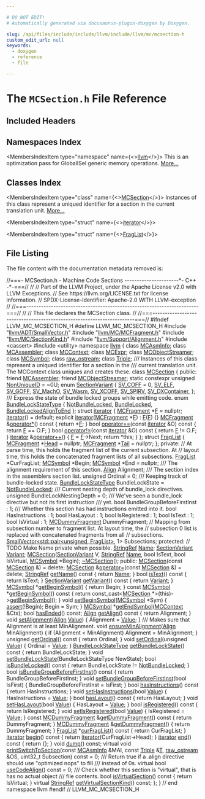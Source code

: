 ```yaml
---

# DO NOT EDIT!
# Automatically generated via docusaurus-plugin-doxygen by Doxygen.

slug: /api/files/include/include/llvm/include/llvm/mc/mcsection-h
custom_edit_url: null
keywords:
  - doxygen
  - reference
  - file

---
```





# The `MCSection.h` File Reference

<DoxygenPage pluginConfig={pluginConfig}>



## Included Headers

<IncludesList>
<IncludesListItem
  filePath="llvm/ADT/SmallVector.h"
  permalink="/docs/api/files/include/include/llvm/include/llvm/adt/smallvector-h"
  isLocal="true" />
<IncludesListItem
  filePath="llvm/MC/MCFragment.h"
  permalink="/docs/api/files/include/include/llvm/include/llvm/mc/mcfragment-h"
  isLocal="true" />
<IncludesListItem
  filePath="llvm/MC/SectionKind.h"
  permalink="/docs/api/files/include/include/llvm/include/llvm/mc/sectionkind-h"
  isLocal="true" />
<IncludesListItem
  filePath="llvm/Support/Alignment.h"
  permalink="/docs/api/files/include/include/llvm/include/llvm/support/alignment-h"
  isLocal="true" />
<IncludesListItem
  filePath="cassert"
  permalink=""
  isLocal="false" />
<IncludesListItem
  filePath="utility"
  permalink=""
  isLocal="false" />
</IncludesList>

## Namespaces Index

<MembersIndex>

<MembersIndexItem
  type="namespace"
  name={<><a href="/docs/api/namespaces/llvm">llvm</a></>}>
This is an optimization pass for GlobalISel generic memory operations. <a href="/docs/api/namespaces/llvm/#details">More...</a>
</MembersIndexItem>

</MembersIndex>

## Classes Index

<MembersIndex>

<MembersIndexItem
  type="class"
  name={<><a href="/docs/api/classes/llvm/mcsection">MCSection</a></>}>
Instances of this class represent a uniqued identifier for a section in the current translation unit. <a href="/docs/api/classes/llvm/mcsection/#details">More...</a>
</MembersIndexItem>

<MembersIndexItem
  type="struct"
  name={<><a href="/docs/api/structs/llvm/mcsection/iterator">iterator</a></>}>
</MembersIndexItem>

<MembersIndexItem
  type="struct"
  name={<><a href="/docs/api/structs/llvm/mcsection/fraglist">FragList</a></>}>
</MembersIndexItem>

</MembersIndex>


## File Listing

The file content with the documentation metadata removed is:

<ProgramListing>

<Link id="l00001" /><CodeLine lineNumber="1"><Highlight kind="comment">//===- MCSection.h - Machine Code Sections ----------------------&#42;- C++ -&#42;-===//</Highlight><Highlight kind="normal"></Highlight></CodeLine>
<Link id="l00002" /><CodeLine lineNumber="2"><Highlight kind="normal"></Highlight><Highlight kind="comment">//</Highlight><Highlight kind="normal"></Highlight></CodeLine>
<Link id="l00003" /><CodeLine lineNumber="3"><Highlight kind="normal"></Highlight><Highlight kind="comment">// Part of the LLVM Project, under the Apache License v2.0 with LLVM Exceptions.</Highlight><Highlight kind="normal"></Highlight></CodeLine>
<Link id="l00004" /><CodeLine lineNumber="4"><Highlight kind="normal"></Highlight><Highlight kind="comment">// See https://llvm.org/LICENSE.txt for license information.</Highlight><Highlight kind="normal"></Highlight></CodeLine>
<Link id="l00005" /><CodeLine lineNumber="5"><Highlight kind="normal"></Highlight><Highlight kind="comment">// SPDX-License-Identifier: Apache-2.0 WITH LLVM-exception</Highlight><Highlight kind="normal"></Highlight></CodeLine>
<Link id="l00006" /><CodeLine lineNumber="6"><Highlight kind="normal"></Highlight><Highlight kind="comment">//</Highlight><Highlight kind="normal"></Highlight></CodeLine>
<Link id="l00007" /><CodeLine lineNumber="7"><Highlight kind="normal"></Highlight><Highlight kind="comment">//===----------------------------------------------------------------------===//</Highlight><Highlight kind="normal"></Highlight></CodeLine>
<Link id="l00008" /><CodeLine lineNumber="8"><Highlight kind="normal"></Highlight><Highlight kind="comment">//</Highlight><Highlight kind="normal"></Highlight></CodeLine>
<Link id="l00009" /><CodeLine lineNumber="9"><Highlight kind="normal"></Highlight><Highlight kind="comment">// This file declares the MCSection class.</Highlight><Highlight kind="normal"></Highlight></CodeLine>
<Link id="l00010" /><CodeLine lineNumber="10"><Highlight kind="normal"></Highlight><Highlight kind="comment">//</Highlight><Highlight kind="normal"></Highlight></CodeLine>
<Link id="l00011" /><CodeLine lineNumber="11"><Highlight kind="normal"></Highlight><Highlight kind="comment">//===----------------------------------------------------------------------===//</Highlight><Highlight kind="normal"></Highlight></CodeLine>
<Link id="l00012" /><CodeLine lineNumber="12"><Highlight kind="normal"></Highlight></CodeLine>
<Link id="l00013" /><CodeLine lineNumber="13"><Highlight kind="normal"></Highlight><Highlight kind="preprocessor">#ifndef LLVM&#95;MC&#95;MCSECTION&#95;H</Highlight><Highlight kind="normal"></Highlight></CodeLine>
<Link id="l00014" /><CodeLine lineNumber="14"><Highlight kind="normal"></Highlight><Highlight kind="preprocessor">#define LLVM&#95;MC&#95;MCSECTION&#95;H</Highlight><Highlight kind="normal"></Highlight></CodeLine>
<Link id="l00015" /><CodeLine lineNumber="15"><Highlight kind="normal"></Highlight></CodeLine>
<Link id="l00016" /><CodeLine lineNumber="16"><Highlight kind="normal"></Highlight><Highlight kind="preprocessor">#include &quot;<a href="/docs/api/files/include/include/llvm/include/llvm/adt/smallvector-h">llvm/ADT/SmallVector.h</a>&quot;</Highlight><Highlight kind="normal"></Highlight></CodeLine>
<Link id="l00017" /><CodeLine lineNumber="17"><Highlight kind="normal"></Highlight><Highlight kind="preprocessor">#include &quot;<a href="/docs/api/files/include/include/llvm/include/llvm/mc/mcfragment-h">llvm/MC/MCFragment.h</a>&quot;</Highlight><Highlight kind="normal"></Highlight></CodeLine>
<Link id="l00018" /><CodeLine lineNumber="18"><Highlight kind="normal"></Highlight><Highlight kind="preprocessor">#include &quot;<a href="/docs/api/files/include/include/llvm/include/llvm/mc/sectionkind-h">llvm/MC/SectionKind.h</a>&quot;</Highlight><Highlight kind="normal"></Highlight></CodeLine>
<Link id="l00019" /><CodeLine lineNumber="19"><Highlight kind="normal"></Highlight><Highlight kind="preprocessor">#include &quot;<a href="/docs/api/files/include/include/llvm/include/llvm/support/alignment-h">llvm/Support/Alignment.h</a>&quot;</Highlight><Highlight kind="normal"></Highlight></CodeLine>
<Link id="l00020" /><CodeLine lineNumber="20"><Highlight kind="normal"></Highlight><Highlight kind="preprocessor">#include &lt;cassert&gt;</Highlight><Highlight kind="normal"></Highlight></CodeLine>
<Link id="l00021" /><CodeLine lineNumber="21"><Highlight kind="normal"></Highlight><Highlight kind="preprocessor">#include &lt;utility&gt;</Highlight><Highlight kind="normal"></Highlight></CodeLine>
<Link id="l00022" /><CodeLine lineNumber="22"><Highlight kind="normal"></Highlight></CodeLine>
<Link id="l00023" /><CodeLine lineNumber="23"><Highlight kind="normal"></Highlight><Highlight kind="keyword">namespace </Highlight><Highlight kind="normal"><a href="/docs/api/namespaces/llvm">llvm</a> &#123;</Highlight></CodeLine>
<Link id="l00024" /><CodeLine lineNumber="24"><Highlight kind="normal"></Highlight></CodeLine>
<Link id="l00025" /><CodeLine lineNumber="25"><Highlight kind="normal"></Highlight><Highlight kind="keyword">class </Highlight><Highlight kind="normal"><a href="/docs/api/classes/llvm/mcasminfo">MCAsmInfo</a>;</Highlight></CodeLine>
<Link id="l00026" /><CodeLine lineNumber="26"><Highlight kind="normal"></Highlight><Highlight kind="keyword">class </Highlight><Highlight kind="normal"><a href="/docs/api/classes/llvm/mcassembler">MCAssembler</a>;</Highlight></CodeLine>
<Link id="l00027" /><CodeLine lineNumber="27"><Highlight kind="normal"></Highlight><Highlight kind="keyword">class </Highlight><Highlight kind="normal"><a href="/docs/api/classes/llvm/mccontext">MCContext</a>;</Highlight></CodeLine>
<Link id="l00028" /><CodeLine lineNumber="28"><Highlight kind="normal"></Highlight><Highlight kind="keyword">class </Highlight><Highlight kind="normal"><a href="/docs/api/classes/llvm/mcexpr">MCExpr</a>;</Highlight></CodeLine>
<Link id="l00029" /><CodeLine lineNumber="29"><Highlight kind="normal"></Highlight><Highlight kind="keyword">class </Highlight><Highlight kind="normal"><a href="/docs/api/classes/llvm/mcobjectstreamer">MCObjectStreamer</a>;</Highlight></CodeLine>
<Link id="l00030" /><CodeLine lineNumber="30"><Highlight kind="normal"></Highlight><Highlight kind="keyword">class </Highlight><Highlight kind="normal"><a href="/docs/api/classes/llvm/mcsymbol">MCSymbol</a>;</Highlight></CodeLine>
<Link id="l00031" /><CodeLine lineNumber="31"><Highlight kind="normal"></Highlight><Highlight kind="keyword">class </Highlight><Highlight kind="normal"><a href="/docs/api/classes/llvm/raw-ostream">raw&#95;ostream</a>;</Highlight></CodeLine>
<Link id="l00032" /><CodeLine lineNumber="32"><Highlight kind="normal"></Highlight><Highlight kind="keyword">class </Highlight><Highlight kind="normal"><a href="/docs/api/classes/llvm/triple">Triple</a>;</Highlight></CodeLine>
<Link id="l00033" /><CodeLine lineNumber="33"><Highlight kind="normal"></Highlight><Highlight kind="comment"></Highlight></CodeLine>
<Link id="l00034" /><CodeLine lineNumber="34"><Highlight kind="comment">/// Instances of this class represent a uniqued identifier for a section in the</Highlight></CodeLine>
<Link id="l00035" /><CodeLine lineNumber="35"><Highlight kind="comment">/// current translation unit.  The MCContext class uniques and creates these.</Highlight><Highlight kind="normal"></Highlight></CodeLine>
<Link id="l00036" /><CodeLine lineNumber="36" lineLink="/docs/api/classes/llvm/mcsection"><Highlight kind="normal"></Highlight><Highlight kind="keyword">class </Highlight><Highlight kind="normal"><a href="/docs/api/classes/llvm/mcsection/#ad2c130ecb0e15e740bfad7eb61eb061e">MCSection</a> &#123;</Highlight></CodeLine>
<Link id="l00037" /><CodeLine lineNumber="37"><Highlight kind="normal"></Highlight><Highlight kind="keyword">public</Highlight><Highlight kind="normal">:</Highlight></CodeLine>
<Link id="l00038" /><CodeLine lineNumber="38" lineLink="/docs/api/classes/llvm/mcsection/#a7895f1ab24bfbee4130756567795e8d2"><Highlight kind="normal">  </Highlight><Highlight kind="keyword">friend</Highlight><Highlight kind="normal"> <a href="/docs/api/classes/llvm/mcsection/#a7895f1ab24bfbee4130756567795e8d2">MCAssembler</a>;</Highlight></CodeLine>
<Link id="l00039" /><CodeLine lineNumber="39" lineLink="/docs/api/classes/llvm/mcsection/#a0f5da0098da9f4084880f8745ea842e8"><Highlight kind="normal">  </Highlight><Highlight kind="keyword">friend</Highlight><Highlight kind="normal"> <a href="/docs/api/classes/llvm/mcsection/#a0f5da0098da9f4084880f8745ea842e8">MCObjectStreamer</a>;</Highlight></CodeLine>
<Link id="l00040" /><CodeLine lineNumber="40" lineLink="/docs/api/classes/llvm/mcsection/#a57a444303c725373f3a4c2cba82e548c"><Highlight kind="normal">  </Highlight><Highlight kind="keyword">static</Highlight><Highlight kind="normal"> </Highlight><Highlight kind="keyword">constexpr</Highlight><Highlight kind="normal"> </Highlight><Highlight kind="keywordtype">unsigned</Highlight><Highlight kind="normal"> <a href="/docs/api/classes/llvm/mcsection/#a57a444303c725373f3a4c2cba82e548c">NonUniqueID</a> = ~0U;</Highlight></CodeLine>
<Link id="l00041" /><CodeLine lineNumber="41"><Highlight kind="normal"></Highlight></CodeLine>
<Link id="l00042" /><CodeLine lineNumber="42" lineLink="/docs/api/classes/llvm/mcsection/#afecf7c84b079ea5c169f71b6c06ece98"><Highlight kind="normal">  </Highlight><Highlight kind="keyword">enum</Highlight><Highlight kind="normal"> <a href="/docs/api/classes/llvm/mcsection/#afecf7c84b079ea5c169f71b6c06ece98">SectionVariant</a> &#123;</Highlight></CodeLine>
<Link id="l00043" /><CodeLine lineNumber="43" lineLink="/docs/api/classes/llvm/mcsection/#afecf7c84b079ea5c169f71b6c06ece98abcf1b00b3f8f61318b8837dc27cebb15"><Highlight kind="normal">    <a href="/docs/api/classes/llvm/mcsection/#afecf7c84b079ea5c169f71b6c06ece98abcf1b00b3f8f61318b8837dc27cebb15">SV&#95;COFF</a> = 0,</Highlight></CodeLine>
<Link id="l00044" /><CodeLine lineNumber="44" lineLink="/docs/api/classes/llvm/mcsection/#afecf7c84b079ea5c169f71b6c06ece98a5f6a277923e4b004ff7fed8dd4ad7aee"><Highlight kind="normal">    <a href="/docs/api/classes/llvm/mcsection/#afecf7c84b079ea5c169f71b6c06ece98a5f6a277923e4b004ff7fed8dd4ad7aee">SV&#95;ELF</a>,</Highlight></CodeLine>
<Link id="l00045" /><CodeLine lineNumber="45" lineLink="/docs/api/classes/llvm/mcsection/#afecf7c84b079ea5c169f71b6c06ece98a3a20c1edca8a41204a274bddc080b1f8"><Highlight kind="normal">    <a href="/docs/api/classes/llvm/mcsection/#afecf7c84b079ea5c169f71b6c06ece98a3a20c1edca8a41204a274bddc080b1f8">SV&#95;GOFF</a>,</Highlight></CodeLine>
<Link id="l00046" /><CodeLine lineNumber="46" lineLink="/docs/api/classes/llvm/mcsection/#afecf7c84b079ea5c169f71b6c06ece98a55ed9b1dac938f496436528db3576783"><Highlight kind="normal">    <a href="/docs/api/classes/llvm/mcsection/#afecf7c84b079ea5c169f71b6c06ece98a55ed9b1dac938f496436528db3576783">SV&#95;MachO</a>,</Highlight></CodeLine>
<Link id="l00047" /><CodeLine lineNumber="47" lineLink="/docs/api/classes/llvm/mcsection/#afecf7c84b079ea5c169f71b6c06ece98a7c374a7bda5381a1dc719ad365618053"><Highlight kind="normal">    <a href="/docs/api/classes/llvm/mcsection/#afecf7c84b079ea5c169f71b6c06ece98a7c374a7bda5381a1dc719ad365618053">SV&#95;Wasm</a>,</Highlight></CodeLine>
<Link id="l00048" /><CodeLine lineNumber="48" lineLink="/docs/api/classes/llvm/mcsection/#afecf7c84b079ea5c169f71b6c06ece98a60f91836b77b5497f07e364fb0acbf64"><Highlight kind="normal">    <a href="/docs/api/classes/llvm/mcsection/#afecf7c84b079ea5c169f71b6c06ece98a60f91836b77b5497f07e364fb0acbf64">SV&#95;XCOFF</a>,</Highlight></CodeLine>
<Link id="l00049" /><CodeLine lineNumber="49" lineLink="/docs/api/classes/llvm/mcsection/#afecf7c84b079ea5c169f71b6c06ece98a99f2c762afd972d01d0b192b5bba690e"><Highlight kind="normal">    <a href="/docs/api/classes/llvm/mcsection/#afecf7c84b079ea5c169f71b6c06ece98a99f2c762afd972d01d0b192b5bba690e">SV&#95;SPIRV</a>,</Highlight></CodeLine>
<Link id="l00050" /><CodeLine lineNumber="50" lineLink="/docs/api/classes/llvm/mcsection/#afecf7c84b079ea5c169f71b6c06ece98a10d1a462d156ee494cd83a4413c99d30"><Highlight kind="normal">    <a href="/docs/api/classes/llvm/mcsection/#afecf7c84b079ea5c169f71b6c06ece98a10d1a462d156ee494cd83a4413c99d30">SV&#95;DXContainer</a>,</Highlight></CodeLine>
<Link id="l00051" /><CodeLine lineNumber="51"><Highlight kind="normal">  &#125;;</Highlight></CodeLine>
<Link id="l00052" /><CodeLine lineNumber="52"><Highlight kind="normal"></Highlight><Highlight kind="comment"></Highlight></CodeLine>
<Link id="l00053" /><CodeLine lineNumber="53"><Highlight kind="comment">  /// Express the state of bundle locked groups while emitting code.</Highlight><Highlight kind="normal"></Highlight></CodeLine>
<Link id="l00054" /><CodeLine lineNumber="54" lineLink="/docs/api/classes/llvm/mcsection/#ab9c1a8452d93b2ffca2f794f1affd929"><Highlight kind="normal">  </Highlight><Highlight kind="keyword">enum</Highlight><Highlight kind="normal"> <a href="/docs/api/classes/llvm/mcsection/#ab9c1a8452d93b2ffca2f794f1affd929">BundleLockStateType</a> &#123;</Highlight></CodeLine>
<Link id="l00055" /><CodeLine lineNumber="55" lineLink="/docs/api/classes/llvm/mcsection/#ab9c1a8452d93b2ffca2f794f1affd929aba1ac3cb604494515c8af6abdfa08f12"><Highlight kind="normal">    <a href="/docs/api/classes/llvm/mcsection/#ab9c1a8452d93b2ffca2f794f1affd929aba1ac3cb604494515c8af6abdfa08f12">NotBundleLocked</a>,</Highlight></CodeLine>
<Link id="l00056" /><CodeLine lineNumber="56" lineLink="/docs/api/classes/llvm/mcsection/#ab9c1a8452d93b2ffca2f794f1affd929a7d78e6ec63c46b48f1abf5a1a6913a80"><Highlight kind="normal">    <a href="/docs/api/classes/llvm/mcsection/#ab9c1a8452d93b2ffca2f794f1affd929a7d78e6ec63c46b48f1abf5a1a6913a80">BundleLocked</a>,</Highlight></CodeLine>
<Link id="l00057" /><CodeLine lineNumber="57" lineLink="/docs/api/classes/llvm/mcsection/#ab9c1a8452d93b2ffca2f794f1affd929aa7642d8ab47217b582890e161a5bffda"><Highlight kind="normal">    <a href="/docs/api/classes/llvm/mcsection/#ab9c1a8452d93b2ffca2f794f1affd929aa7642d8ab47217b582890e161a5bffda">BundleLockedAlignToEnd</a></Highlight></CodeLine>
<Link id="l00058" /><CodeLine lineNumber="58"><Highlight kind="normal">  &#125;;</Highlight></CodeLine>
<Link id="l00059" /><CodeLine lineNumber="59"><Highlight kind="normal"></Highlight></CodeLine>
<Link id="l00060" /><CodeLine lineNumber="60" lineLink="/docs/api/structs/llvm/mcsection/iterator"><Highlight kind="normal">  </Highlight><Highlight kind="keyword">struct </Highlight><Highlight kind="normal"><a href="/docs/api/structs/llvm/mcsection/iterator/#ad54445ff9cc8ca8b9ba9404b8be3f93c">iterator</a> &#123;</Highlight></CodeLine>
<Link id="l00061" /><CodeLine lineNumber="61" lineLink="/docs/api/structs/llvm/mcsection/iterator/#a88e718655edf99af9ecc69bec77ac117"><Highlight kind="normal">    <a href="/docs/api/classes/llvm/mcfragment">MCFragment</a> &#42;<a href="/docs/api/structs/llvm/mcsection/iterator/#a88e718655edf99af9ecc69bec77ac117">F</a> = </Highlight><Highlight kind="keyword">nullptr</Highlight><Highlight kind="normal">;</Highlight></CodeLine>
<Link id="l00062" /><CodeLine lineNumber="62" lineLink="/docs/api/structs/llvm/mcsection/iterator/#ad54445ff9cc8ca8b9ba9404b8be3f93c"><Highlight kind="normal">    <a href="/docs/api/structs/llvm/mcsection/iterator/#ad54445ff9cc8ca8b9ba9404b8be3f93c">iterator</a>() = </Highlight><Highlight kind="keywordflow">default</Highlight><Highlight kind="normal">;</Highlight></CodeLine>
<Link id="l00063" /><CodeLine lineNumber="63" lineLink="/docs/api/structs/llvm/mcsection/iterator/#a581fe97a58ce629cf4f8d4a813dec7dc"><Highlight kind="normal">    </Highlight><Highlight kind="keyword">explicit</Highlight><Highlight kind="normal"> <a href="/docs/api/structs/llvm/mcsection/iterator/#a581fe97a58ce629cf4f8d4a813dec7dc">iterator</a>(<a href="/docs/api/classes/llvm/mcfragment">MCFragment</a> &#42;<a href="/docs/api/structs/llvm/mcsection/iterator/#a88e718655edf99af9ecc69bec77ac117">F</a>) : <a href="/docs/api/structs/llvm/mcsection/iterator/#a88e718655edf99af9ecc69bec77ac117">F</a>(<a href="/docs/api/structs/llvm/mcsection/iterator/#a88e718655edf99af9ecc69bec77ac117">F</a>) &#123;&#125;</Highlight></CodeLine>
<Link id="l00064" /><CodeLine lineNumber="64" lineLink="/docs/api/structs/llvm/mcsection/iterator/#a22947e700f171a786052373bfb232d36"><Highlight kind="normal">    <a href="/docs/api/classes/llvm/mcfragment">MCFragment</a> &amp;<a href="/docs/api/structs/llvm/mcsection/iterator/#a22947e700f171a786052373bfb232d36">operator&#42;</a>()</Highlight><Highlight kind="keyword"> const </Highlight><Highlight kind="normal">&#123; </Highlight><Highlight kind="keywordflow">return</Highlight><Highlight kind="normal"> &#42;<a href="/docs/api/structs/llvm/mcsection/iterator/#a88e718655edf99af9ecc69bec77ac117">F</a>; &#125;</Highlight></CodeLine>
<Link id="l00065" /><CodeLine lineNumber="65" lineLink="/docs/api/structs/llvm/mcsection/iterator/#a28e33b6fdb11b5e3a1cd20f853792432"><Highlight kind="normal">    </Highlight><Highlight kind="keywordtype">bool</Highlight><Highlight kind="normal"> <a href="/docs/api/structs/llvm/mcsection/iterator/#a28e33b6fdb11b5e3a1cd20f853792432">operator==</a>(</Highlight><Highlight kind="keyword">const</Highlight><Highlight kind="normal"> <a href="/docs/api/structs/llvm/mcsection/iterator/#ad54445ff9cc8ca8b9ba9404b8be3f93c">iterator</a> &amp;O)</Highlight><Highlight kind="keyword"> const </Highlight><Highlight kind="normal">&#123; </Highlight><Highlight kind="keywordflow">return</Highlight><Highlight kind="normal"> <a href="/docs/api/structs/llvm/mcsection/iterator/#a88e718655edf99af9ecc69bec77ac117">F</a> == O.F; &#125;</Highlight></CodeLine>
<Link id="l00066" /><CodeLine lineNumber="66" lineLink="/docs/api/structs/llvm/mcsection/iterator/#a3db57b8dc0563621f0d15fda3d02706b"><Highlight kind="normal">    </Highlight><Highlight kind="keywordtype">bool</Highlight><Highlight kind="normal"> <a href="/docs/api/structs/llvm/mcsection/iterator/#a3db57b8dc0563621f0d15fda3d02706b">operator!=</a>(</Highlight><Highlight kind="keyword">const</Highlight><Highlight kind="normal"> <a href="/docs/api/structs/llvm/mcsection/iterator/#ad54445ff9cc8ca8b9ba9404b8be3f93c">iterator</a> &amp;O)</Highlight><Highlight kind="keyword"> const </Highlight><Highlight kind="normal">&#123; </Highlight><Highlight kind="keywordflow">return</Highlight><Highlight kind="normal"> <a href="/docs/api/structs/llvm/mcsection/iterator/#a88e718655edf99af9ecc69bec77ac117">F</a> != O.F; &#125;</Highlight></CodeLine>
<Link id="l00067" /><CodeLine lineNumber="67" lineLink="/docs/api/structs/llvm/mcsection/iterator/#a04e43728b252c66fb7b53297078af33a"><Highlight kind="normal">    <a href="/docs/api/structs/llvm/mcsection/iterator/#ad54445ff9cc8ca8b9ba9404b8be3f93c">iterator</a> &amp;<a href="/docs/api/structs/llvm/mcsection/iterator/#a04e43728b252c66fb7b53297078af33a">operator++</a>() &#123;</Highlight></CodeLine>
<Link id="l00068" /><CodeLine lineNumber="68"><Highlight kind="normal">      <a href="/docs/api/structs/llvm/mcsection/iterator/#a88e718655edf99af9ecc69bec77ac117">F</a> = <a href="/docs/api/structs/llvm/mcsection/iterator/#a88e718655edf99af9ecc69bec77ac117">F</a>-&gt;Next;</Highlight></CodeLine>
<Link id="l00069" /><CodeLine lineNumber="69"><Highlight kind="normal">      </Highlight><Highlight kind="keywordflow">return</Highlight><Highlight kind="normal"> &#42;</Highlight><Highlight kind="keyword">this</Highlight><Highlight kind="normal">;</Highlight></CodeLine>
<Link id="l00070" /><CodeLine lineNumber="70"><Highlight kind="normal">    &#125;</Highlight></CodeLine>
<Link id="l00071" /><CodeLine lineNumber="71"><Highlight kind="normal">  &#125;;</Highlight></CodeLine>
<Link id="l00072" /><CodeLine lineNumber="72"><Highlight kind="normal"></Highlight></CodeLine>
<Link id="l00073" /><CodeLine lineNumber="73" lineLink="/docs/api/structs/llvm/mcsection/fraglist"><Highlight kind="normal">  </Highlight><Highlight kind="keyword">struct </Highlight><Highlight kind="normal"><a href="/docs/api/structs/llvm/mcsection/fraglist">FragList</a> &#123;</Highlight></CodeLine>
<Link id="l00074" /><CodeLine lineNumber="74" lineLink="/docs/api/structs/llvm/mcsection/fraglist/#a3642f400a4586489d672ba4501c486b6"><Highlight kind="normal">    <a href="/docs/api/classes/llvm/mcfragment">MCFragment</a> &#42;<a href="/docs/api/structs/llvm/mcsection/fraglist/#a3642f400a4586489d672ba4501c486b6">Head</a> = </Highlight><Highlight kind="keyword">nullptr</Highlight><Highlight kind="normal">;</Highlight></CodeLine>
<Link id="l00075" /><CodeLine lineNumber="75" lineLink="/docs/api/structs/llvm/mcsection/fraglist/#adc70069d4b0d003cd6992fd07482d7e2"><Highlight kind="normal">    <a href="/docs/api/classes/llvm/mcfragment">MCFragment</a> &#42;<a href="/docs/api/structs/llvm/mcsection/fraglist/#adc70069d4b0d003cd6992fd07482d7e2">Tail</a> = </Highlight><Highlight kind="keyword">nullptr</Highlight><Highlight kind="normal">;</Highlight></CodeLine>
<Link id="l00076" /><CodeLine lineNumber="76"><Highlight kind="normal">  &#125;;</Highlight></CodeLine>
<Link id="l00077" /><CodeLine lineNumber="77"><Highlight kind="normal"></Highlight></CodeLine>
<Link id="l00078" /><CodeLine lineNumber="78"><Highlight kind="normal"></Highlight><Highlight kind="keyword">private</Highlight><Highlight kind="normal">:</Highlight></CodeLine>
<Link id="l00079" /><CodeLine lineNumber="79"><Highlight kind="normal">  </Highlight><Highlight kind="comment">// At parse time, this holds the fragment list of the current subsection. At</Highlight><Highlight kind="normal"></Highlight></CodeLine>
<Link id="l00080" /><CodeLine lineNumber="80"><Highlight kind="normal">  </Highlight><Highlight kind="comment">// layout time, this holds the concatenated fragment lists of all subsections.</Highlight><Highlight kind="normal"></Highlight></CodeLine>
<Link id="l00081" /><CodeLine lineNumber="81"><Highlight kind="normal">  <a href="/docs/api/structs/llvm/mcsection/fraglist">FragList</a> &#42;CurFragList;</Highlight></CodeLine>
<Link id="l00082" /><CodeLine lineNumber="82"><Highlight kind="normal">  <a href="/docs/api/classes/llvm/mcsymbol">MCSymbol</a> &#42;Begin;</Highlight></CodeLine>
<Link id="l00083" /><CodeLine lineNumber="83"><Highlight kind="normal">  <a href="/docs/api/classes/llvm/mcsymbol">MCSymbol</a> &#42;End = </Highlight><Highlight kind="keyword">nullptr</Highlight><Highlight kind="normal">;</Highlight><Highlight kind="comment"></Highlight></CodeLine>
<Link id="l00084" /><CodeLine lineNumber="84"><Highlight kind="comment">  /// The alignment requirement of this section.</Highlight><Highlight kind="normal"></Highlight></CodeLine>
<Link id="l00085" /><CodeLine lineNumber="85"><Highlight kind="normal">  <a href="/docs/api/structs/llvm/align">Align</a> Alignment;</Highlight><Highlight kind="comment"></Highlight></CodeLine>
<Link id="l00086" /><CodeLine lineNumber="86"><Highlight kind="comment">  /// The section index in the assemblers section list.</Highlight><Highlight kind="normal"></Highlight></CodeLine>
<Link id="l00087" /><CodeLine lineNumber="87"><Highlight kind="normal">  </Highlight><Highlight kind="keywordtype">unsigned</Highlight><Highlight kind="normal"> Ordinal = 0;</Highlight></CodeLine>
<Link id="l00088" /><CodeLine lineNumber="88"><Highlight kind="normal"></Highlight><Highlight kind="comment"></Highlight></CodeLine>
<Link id="l00089" /><CodeLine lineNumber="89"><Highlight kind="comment">  /// Keeping track of bundle-locked state.</Highlight><Highlight kind="normal"></Highlight></CodeLine>
<Link id="l00090" /><CodeLine lineNumber="90"><Highlight kind="normal">  <a href="/docs/api/classes/llvm/mcsection/#ab9c1a8452d93b2ffca2f794f1affd929">BundleLockStateType</a> BundleLockState = <a href="/docs/api/classes/llvm/mcsection/#ab9c1a8452d93b2ffca2f794f1affd929aba1ac3cb604494515c8af6abdfa08f12">NotBundleLocked</a>;</Highlight></CodeLine>
<Link id="l00091" /><CodeLine lineNumber="91"><Highlight kind="normal"></Highlight><Highlight kind="comment"></Highlight></CodeLine>
<Link id="l00092" /><CodeLine lineNumber="92"><Highlight kind="comment">  /// Current nesting depth of bundle&#95;lock directives.</Highlight><Highlight kind="normal"></Highlight></CodeLine>
<Link id="l00093" /><CodeLine lineNumber="93"><Highlight kind="normal">  </Highlight><Highlight kind="keywordtype">unsigned</Highlight><Highlight kind="normal"> BundleLockNestingDepth = 0;</Highlight></CodeLine>
<Link id="l00094" /><CodeLine lineNumber="94"><Highlight kind="normal"></Highlight><Highlight kind="comment"></Highlight></CodeLine>
<Link id="l00095" /><CodeLine lineNumber="95"><Highlight kind="comment">  /// We&#39;ve seen a bundle&#95;lock directive but not its first instruction</Highlight></CodeLine>
<Link id="l00096" /><CodeLine lineNumber="96"><Highlight kind="comment">  /// yet.</Highlight><Highlight kind="normal"></Highlight></CodeLine>
<Link id="l00097" /><CodeLine lineNumber="97"><Highlight kind="normal">  </Highlight><Highlight kind="keywordtype">bool</Highlight><Highlight kind="normal"> BundleGroupBeforeFirstInst : 1;</Highlight></CodeLine>
<Link id="l00098" /><CodeLine lineNumber="98"><Highlight kind="normal"></Highlight><Highlight kind="comment"></Highlight></CodeLine>
<Link id="l00099" /><CodeLine lineNumber="99"><Highlight kind="comment">  /// Whether this section has had instructions emitted into it.</Highlight><Highlight kind="normal"></Highlight></CodeLine>
<Link id="l00100" /><CodeLine lineNumber="100"><Highlight kind="normal">  </Highlight><Highlight kind="keywordtype">bool</Highlight><Highlight kind="normal"> HasInstructions : 1;</Highlight></CodeLine>
<Link id="l00101" /><CodeLine lineNumber="101"><Highlight kind="normal"></Highlight></CodeLine>
<Link id="l00102" /><CodeLine lineNumber="102"><Highlight kind="normal">  </Highlight><Highlight kind="keywordtype">bool</Highlight><Highlight kind="normal"> HasLayout : 1;</Highlight></CodeLine>
<Link id="l00103" /><CodeLine lineNumber="103"><Highlight kind="normal"></Highlight></CodeLine>
<Link id="l00104" /><CodeLine lineNumber="104"><Highlight kind="normal">  </Highlight><Highlight kind="keywordtype">bool</Highlight><Highlight kind="normal"> IsRegistered : 1;</Highlight></CodeLine>
<Link id="l00105" /><CodeLine lineNumber="105"><Highlight kind="normal"></Highlight></CodeLine>
<Link id="l00106" /><CodeLine lineNumber="106"><Highlight kind="normal">  </Highlight><Highlight kind="keywordtype">bool</Highlight><Highlight kind="normal"> IsText : 1;</Highlight></CodeLine>
<Link id="l00107" /><CodeLine lineNumber="107"><Highlight kind="normal"></Highlight></CodeLine>
<Link id="l00108" /><CodeLine lineNumber="108"><Highlight kind="normal">  </Highlight><Highlight kind="keywordtype">bool</Highlight><Highlight kind="normal"> IsVirtual : 1;</Highlight></CodeLine>
<Link id="l00109" /><CodeLine lineNumber="109"><Highlight kind="normal"></Highlight></CodeLine>
<Link id="l00110" /><CodeLine lineNumber="110"><Highlight kind="normal">  <a href="/docs/api/classes/llvm/mcdummyfragment">MCDummyFragment</a> DummyFragment;</Highlight></CodeLine>
<Link id="l00111" /><CodeLine lineNumber="111"><Highlight kind="normal"></Highlight></CodeLine>
<Link id="l00112" /><CodeLine lineNumber="112"><Highlight kind="normal">  </Highlight><Highlight kind="comment">// Mapping from subsection number to fragment list. At layout time, the</Highlight><Highlight kind="normal"></Highlight></CodeLine>
<Link id="l00113" /><CodeLine lineNumber="113"><Highlight kind="normal">  </Highlight><Highlight kind="comment">// subsection 0 list is replaced with concatenated fragments from all</Highlight><Highlight kind="normal"></Highlight></CodeLine>
<Link id="l00114" /><CodeLine lineNumber="114"><Highlight kind="normal">  </Highlight><Highlight kind="comment">// subsections.</Highlight><Highlight kind="normal"></Highlight></CodeLine>
<Link id="l00115" /><CodeLine lineNumber="115"><Highlight kind="normal">  <a href="/docs/api/classes/llvm/smallvector">SmallVector&lt;std::pair&lt;unsigned, FragList&gt;</a>, 1&gt; Subsections;</Highlight></CodeLine>
<Link id="l00116" /><CodeLine lineNumber="116"><Highlight kind="normal"></Highlight></CodeLine>
<Link id="l00117" /><CodeLine lineNumber="117"><Highlight kind="normal"></Highlight><Highlight kind="keyword">protected</Highlight><Highlight kind="normal">:</Highlight></CodeLine>
<Link id="l00118" /><CodeLine lineNumber="118"><Highlight kind="normal">  </Highlight><Highlight kind="comment">// TODO Make Name private when possible.</Highlight><Highlight kind="normal"></Highlight></CodeLine>
<Link id="l00119" /><CodeLine lineNumber="119" lineLink="/docs/api/classes/llvm/mcsection/#a93cf15fffef6e58ff9e85810de335dfe"><Highlight kind="normal">  <a href="/docs/api/classes/llvm/stringref">StringRef</a> <a href="/docs/api/classes/llvm/mcsection/#a93cf15fffef6e58ff9e85810de335dfe">Name</a>;</Highlight></CodeLine>
<Link id="l00120" /><CodeLine lineNumber="120" lineLink="/docs/api/classes/llvm/mcsection/#a3a5eab427913897c7e600925a4216ca0"><Highlight kind="normal">  <a href="/docs/api/classes/llvm/mcsection/#afecf7c84b079ea5c169f71b6c06ece98">SectionVariant</a> <a href="/docs/api/classes/llvm/mcsection/#a3a5eab427913897c7e600925a4216ca0">Variant</a>;</Highlight></CodeLine>
<Link id="l00121" /><CodeLine lineNumber="121"><Highlight kind="normal"></Highlight></CodeLine>
<Link id="l00122" /><CodeLine lineNumber="122"><Highlight kind="normal">  <a href="/docs/api/classes/llvm/mcsection/#ad2c130ecb0e15e740bfad7eb61eb061e">MCSection</a>(<a href="/docs/api/classes/llvm/mcsection/#afecf7c84b079ea5c169f71b6c06ece98">SectionVariant</a> V, <a href="/docs/api/classes/llvm/stringref">StringRef</a> <a href="/docs/api/classes/llvm/mcsection/#a93cf15fffef6e58ff9e85810de335dfe">Name</a>, </Highlight><Highlight kind="keywordtype">bool</Highlight><Highlight kind="normal"> IsText, </Highlight><Highlight kind="keywordtype">bool</Highlight><Highlight kind="normal"> IsVirtual,</Highlight></CodeLine>
<Link id="l00123" /><CodeLine lineNumber="123"><Highlight kind="normal">            <a href="/docs/api/classes/llvm/mcsymbol">MCSymbol</a> &#42;Begin);</Highlight></CodeLine>
<Link id="l00124" /><CodeLine lineNumber="124"><Highlight kind="normal">  <a href="/docs/api/classes/llvm/mcsection/#a352cfb70ee9de3e1b38106be8cb05a87">~MCSection</a>();</Highlight></CodeLine>
<Link id="l00125" /><CodeLine lineNumber="125"><Highlight kind="normal"></Highlight></CodeLine>
<Link id="l00126" /><CodeLine lineNumber="126"><Highlight kind="normal"></Highlight><Highlight kind="keyword">public</Highlight><Highlight kind="normal">:</Highlight></CodeLine>
<Link id="l00127" /><CodeLine lineNumber="127" lineLink="/docs/api/classes/llvm/mcsection/#a66050b0d714007a303ba65f52adb1e7f"><Highlight kind="normal">  <a href="/docs/api/classes/llvm/mcsection/#a66050b0d714007a303ba65f52adb1e7f">MCSection</a>(</Highlight><Highlight kind="keyword">const</Highlight><Highlight kind="normal"> <a href="/docs/api/classes/llvm/mcsection/#ad2c130ecb0e15e740bfad7eb61eb061e">MCSection</a> &amp;) = </Highlight><Highlight kind="keyword">delete</Highlight><Highlight kind="normal">;</Highlight></CodeLine>
<Link id="l00128" /><CodeLine lineNumber="128" lineLink="/docs/api/classes/llvm/mcsection/#a9f434b885bed2af923f820f59267f79f"><Highlight kind="normal">  <a href="/docs/api/classes/llvm/mcsection/#ad2c130ecb0e15e740bfad7eb61eb061e">MCSection</a> &amp;<a href="/docs/api/classes/llvm/mcsection/#a9f434b885bed2af923f820f59267f79f">operator=</a>(</Highlight><Highlight kind="keyword">const</Highlight><Highlight kind="normal"> <a href="/docs/api/classes/llvm/mcsection/#ad2c130ecb0e15e740bfad7eb61eb061e">MCSection</a> &amp;) = </Highlight><Highlight kind="keyword">delete</Highlight><Highlight kind="normal">;</Highlight></CodeLine>
<Link id="l00129" /><CodeLine lineNumber="129"><Highlight kind="normal"></Highlight></CodeLine>
<Link id="l00130" /><CodeLine lineNumber="130" lineLink="/docs/api/classes/llvm/mcsection/#aac4366cca0c8d3cd472a02a71f4aa34c"><Highlight kind="normal">  <a href="/docs/api/classes/llvm/stringref">StringRef</a> <a href="/docs/api/classes/llvm/mcsection/#aac4366cca0c8d3cd472a02a71f4aa34c">getName</a>()</Highlight><Highlight kind="keyword"> const </Highlight><Highlight kind="normal">&#123; </Highlight><Highlight kind="keywordflow">return</Highlight><Highlight kind="normal"> <a href="/docs/api/classes/llvm/mcsection/#a93cf15fffef6e58ff9e85810de335dfe">Name</a>; &#125;</Highlight></CodeLine>
<Link id="l00131" /><CodeLine lineNumber="131" lineLink="/docs/api/classes/llvm/mcsection/#a90366eeb65f96f6d6d6b721551c260df"><Highlight kind="normal">  </Highlight><Highlight kind="keywordtype">bool</Highlight><Highlight kind="normal"> <a href="/docs/api/classes/llvm/mcsection/#a90366eeb65f96f6d6d6b721551c260df">isText</a>()</Highlight><Highlight kind="keyword"> const </Highlight><Highlight kind="normal">&#123; </Highlight><Highlight kind="keywordflow">return</Highlight><Highlight kind="normal"> IsText; &#125;</Highlight></CodeLine>
<Link id="l00132" /><CodeLine lineNumber="132"><Highlight kind="normal"></Highlight></CodeLine>
<Link id="l00133" /><CodeLine lineNumber="133" lineLink="/docs/api/classes/llvm/mcsection/#a2337a53a051cfed7b9fc29a4eb1e5f1c"><Highlight kind="normal">  <a href="/docs/api/classes/llvm/mcsection/#afecf7c84b079ea5c169f71b6c06ece98">SectionVariant</a> <a href="/docs/api/classes/llvm/mcsection/#a2337a53a051cfed7b9fc29a4eb1e5f1c">getVariant</a>()</Highlight><Highlight kind="keyword"> const </Highlight><Highlight kind="normal">&#123; </Highlight><Highlight kind="keywordflow">return</Highlight><Highlight kind="normal"> <a href="/docs/api/classes/llvm/mcsection/#a3a5eab427913897c7e600925a4216ca0">Variant</a>; &#125;</Highlight></CodeLine>
<Link id="l00134" /><CodeLine lineNumber="134"><Highlight kind="normal"></Highlight></CodeLine>
<Link id="l00135" /><CodeLine lineNumber="135" lineLink="/docs/api/classes/llvm/mcsection/#ac690da7fe3ddf1862812d82c36a02766"><Highlight kind="normal">  <a href="/docs/api/classes/llvm/mcsymbol">MCSymbol</a> &#42;<a href="/docs/api/classes/llvm/mcsection/#ac690da7fe3ddf1862812d82c36a02766">getBeginSymbol</a>() &#123; </Highlight><Highlight kind="keywordflow">return</Highlight><Highlight kind="normal"> Begin; &#125;</Highlight></CodeLine>
<Link id="l00136" /><CodeLine lineNumber="136" lineLink="/docs/api/classes/llvm/mcsection/#a5999859dd9b8d2535023707a1cd54173"><Highlight kind="normal">  </Highlight><Highlight kind="keyword">const</Highlight><Highlight kind="normal"> <a href="/docs/api/classes/llvm/mcsymbol">MCSymbol</a> &#42;<a href="/docs/api/classes/llvm/mcsection/#a5999859dd9b8d2535023707a1cd54173">getBeginSymbol</a>()</Highlight><Highlight kind="keyword"> const </Highlight><Highlight kind="normal">&#123;</Highlight></CodeLine>
<Link id="l00137" /><CodeLine lineNumber="137"><Highlight kind="normal">    </Highlight><Highlight kind="keywordflow">return</Highlight><Highlight kind="normal"> </Highlight><Highlight kind="keyword">const&#95;cast&lt;</Highlight><Highlight kind="normal"><a href="/docs/api/classes/llvm/mcsection/#ad2c130ecb0e15e740bfad7eb61eb061e">MCSection</a> &#42;</Highlight><Highlight kind="keyword">&gt;</Highlight><Highlight kind="normal">(</Highlight><Highlight kind="keyword">this</Highlight><Highlight kind="normal">)-&gt;<a href="/docs/api/classes/llvm/mcsection/#ac690da7fe3ddf1862812d82c36a02766">getBeginSymbol</a>();</Highlight></CodeLine>
<Link id="l00138" /><CodeLine lineNumber="138"><Highlight kind="normal">  &#125;</Highlight></CodeLine>
<Link id="l00139" /><CodeLine lineNumber="139" lineLink="/docs/api/classes/llvm/mcsection/#a61ee519481ec9d6b36a55212e44a34e6"><Highlight kind="normal">  </Highlight><Highlight kind="keywordtype">void</Highlight><Highlight kind="normal"> <a href="/docs/api/classes/llvm/mcsection/#a61ee519481ec9d6b36a55212e44a34e6">setBeginSymbol</a>(<a href="/docs/api/classes/llvm/mcsymbol">MCSymbol</a> &#42;Sym) &#123;</Highlight></CodeLine>
<Link id="l00140" /><CodeLine lineNumber="140"><Highlight kind="normal">    <a href="/docs/api/files/lib/lib/target/lib/target/amdgpu/silowercontrolflow-cpp/#a4868c5d81c5ccc98c47aeab6244346a0">assert</a>(!Begin);</Highlight></CodeLine>
<Link id="l00141" /><CodeLine lineNumber="141"><Highlight kind="normal">    Begin = Sym;</Highlight></CodeLine>
<Link id="l00142" /><CodeLine lineNumber="142"><Highlight kind="normal">  &#125;</Highlight></CodeLine>
<Link id="l00143" /><CodeLine lineNumber="143"><Highlight kind="normal">  <a href="/docs/api/classes/llvm/mcsymbol">MCSymbol</a> &#42;<a href="/docs/api/classes/llvm/mcsection/#a2e761f9cd5b9c1a95d3201f171d40d8c">getEndSymbol</a>(<a href="/docs/api/classes/llvm/mccontext">MCContext</a> &amp;Ctx);</Highlight></CodeLine>
<Link id="l00144" /><CodeLine lineNumber="144"><Highlight kind="normal">  </Highlight><Highlight kind="keywordtype">bool</Highlight><Highlight kind="normal"> <a href="/docs/api/classes/llvm/mcsection/#ab0bf80f50c3a1ef6cb8351dae8824355">hasEnded</a>() </Highlight><Highlight kind="keyword">const</Highlight><Highlight kind="normal">;</Highlight></CodeLine>
<Link id="l00145" /><CodeLine lineNumber="145"><Highlight kind="normal"></Highlight></CodeLine>
<Link id="l00146" /><CodeLine lineNumber="146" lineLink="/docs/api/classes/llvm/mcsection/#a3908d151fa93bdc906cbf57d96060673"><Highlight kind="normal">  <a href="/docs/api/structs/llvm/align">Align</a> <a href="/docs/api/classes/llvm/mcsection/#a3908d151fa93bdc906cbf57d96060673">getAlign</a>()</Highlight><Highlight kind="keyword"> const </Highlight><Highlight kind="normal">&#123; </Highlight><Highlight kind="keywordflow">return</Highlight><Highlight kind="normal"> Alignment; &#125;</Highlight></CodeLine>
<Link id="l00147" /><CodeLine lineNumber="147" lineLink="/docs/api/classes/llvm/mcsection/#a028a2916c58908b43c9866673f0b651c"><Highlight kind="normal">  </Highlight><Highlight kind="keywordtype">void</Highlight><Highlight kind="normal"> <a href="/docs/api/classes/llvm/mcsection/#a028a2916c58908b43c9866673f0b651c">setAlignment</a>(<a href="/docs/api/structs/llvm/align">Align</a> <a href="/docs/api/classes/llvm/value">Value</a>) &#123; Alignment = <a href="/docs/api/classes/llvm/value">Value</a>; &#125;</Highlight></CodeLine>
<Link id="l00148" /><CodeLine lineNumber="148"><Highlight kind="normal"></Highlight><Highlight kind="comment"></Highlight></CodeLine>
<Link id="l00149" /><CodeLine lineNumber="149"><Highlight kind="comment">  /// Makes sure that Alignment is at least MinAlignment.</Highlight><Highlight kind="normal"></Highlight></CodeLine>
<Link id="l00150" /><CodeLine lineNumber="150" lineLink="/docs/api/classes/llvm/mcsection/#a0fa8088b7ca6c8fccd88370bc5be4afa"><Highlight kind="normal">  </Highlight><Highlight kind="keywordtype">void</Highlight><Highlight kind="normal"> <a href="/docs/api/classes/llvm/mcsection/#a0fa8088b7ca6c8fccd88370bc5be4afa">ensureMinAlignment</a>(<a href="/docs/api/structs/llvm/align">Align</a> MinAlignment) &#123;</Highlight></CodeLine>
<Link id="l00151" /><CodeLine lineNumber="151"><Highlight kind="normal">    </Highlight><Highlight kind="keywordflow">if</Highlight><Highlight kind="normal"> (Alignment &lt; MinAlignment)</Highlight></CodeLine>
<Link id="l00152" /><CodeLine lineNumber="152"><Highlight kind="normal">      Alignment = MinAlignment;</Highlight></CodeLine>
<Link id="l00153" /><CodeLine lineNumber="153"><Highlight kind="normal">  &#125;</Highlight></CodeLine>
<Link id="l00154" /><CodeLine lineNumber="154"><Highlight kind="normal"></Highlight></CodeLine>
<Link id="l00155" /><CodeLine lineNumber="155" lineLink="/docs/api/classes/llvm/mcsection/#a04990a85b6279a802df811663e2852f5"><Highlight kind="normal">  </Highlight><Highlight kind="keywordtype">unsigned</Highlight><Highlight kind="normal"> <a href="/docs/api/classes/llvm/mcsection/#a04990a85b6279a802df811663e2852f5">getOrdinal</a>()</Highlight><Highlight kind="keyword"> const </Highlight><Highlight kind="normal">&#123; </Highlight><Highlight kind="keywordflow">return</Highlight><Highlight kind="normal"> Ordinal; &#125;</Highlight></CodeLine>
<Link id="l00156" /><CodeLine lineNumber="156" lineLink="/docs/api/classes/llvm/mcsection/#a87c843b7d5be00f8abfc1311db9522df"><Highlight kind="normal">  </Highlight><Highlight kind="keywordtype">void</Highlight><Highlight kind="normal"> <a href="/docs/api/classes/llvm/mcsection/#a87c843b7d5be00f8abfc1311db9522df">setOrdinal</a>(</Highlight><Highlight kind="keywordtype">unsigned</Highlight><Highlight kind="normal"> <a href="/docs/api/classes/llvm/value">Value</a>) &#123; Ordinal = <a href="/docs/api/classes/llvm/value">Value</a>; &#125;</Highlight></CodeLine>
<Link id="l00157" /><CodeLine lineNumber="157"><Highlight kind="normal"></Highlight></CodeLine>
<Link id="l00158" /><CodeLine lineNumber="158" lineLink="/docs/api/classes/llvm/mcsection/#ac80089fafced114cea5d67a81cd0e2b7"><Highlight kind="normal">  <a href="/docs/api/classes/llvm/mcsection/#ab9c1a8452d93b2ffca2f794f1affd929">BundleLockStateType</a> <a href="/docs/api/classes/llvm/mcsection/#ac80089fafced114cea5d67a81cd0e2b7">getBundleLockState</a>()</Highlight><Highlight kind="keyword"> const </Highlight><Highlight kind="normal">&#123; </Highlight><Highlight kind="keywordflow">return</Highlight><Highlight kind="normal"> BundleLockState; &#125;</Highlight></CodeLine>
<Link id="l00159" /><CodeLine lineNumber="159"><Highlight kind="normal">  </Highlight><Highlight kind="keywordtype">void</Highlight><Highlight kind="normal"> <a href="/docs/api/classes/llvm/mcsection/#a4929fc1571e15e805f8090b20714f4ea">setBundleLockState</a>(BundleLockStateType NewState);</Highlight></CodeLine>
<Link id="l00160" /><CodeLine lineNumber="160" lineLink="/docs/api/classes/llvm/mcsection/#a99765f738be90b59cfc93272ee1c0884"><Highlight kind="normal">  </Highlight><Highlight kind="keywordtype">bool</Highlight><Highlight kind="normal"> <a href="/docs/api/classes/llvm/mcsection/#a99765f738be90b59cfc93272ee1c0884">isBundleLocked</a>()</Highlight><Highlight kind="keyword"> const </Highlight><Highlight kind="normal">&#123; </Highlight><Highlight kind="keywordflow">return</Highlight><Highlight kind="normal"> BundleLockState != <a href="/docs/api/classes/llvm/mcsection/#ab9c1a8452d93b2ffca2f794f1affd929aba1ac3cb604494515c8af6abdfa08f12">NotBundleLocked</a>; &#125;</Highlight></CodeLine>
<Link id="l00161" /><CodeLine lineNumber="161"><Highlight kind="normal"></Highlight></CodeLine>
<Link id="l00162" /><CodeLine lineNumber="162" lineLink="/docs/api/classes/llvm/mcsection/#a78d839697cc8a8e497d926abd4116e6d"><Highlight kind="normal">  </Highlight><Highlight kind="keywordtype">bool</Highlight><Highlight kind="normal"> <a href="/docs/api/classes/llvm/mcsection/#a78d839697cc8a8e497d926abd4116e6d">isBundleGroupBeforeFirstInst</a>()</Highlight><Highlight kind="keyword"> const </Highlight><Highlight kind="normal">&#123;</Highlight></CodeLine>
<Link id="l00163" /><CodeLine lineNumber="163"><Highlight kind="normal">    </Highlight><Highlight kind="keywordflow">return</Highlight><Highlight kind="normal"> BundleGroupBeforeFirstInst;</Highlight></CodeLine>
<Link id="l00164" /><CodeLine lineNumber="164"><Highlight kind="normal">  &#125;</Highlight></CodeLine>
<Link id="l00165" /><CodeLine lineNumber="165" lineLink="/docs/api/classes/llvm/mcsection/#ae0c14d9e4108f2949b24c75949aa1b62"><Highlight kind="normal">  </Highlight><Highlight kind="keywordtype">void</Highlight><Highlight kind="normal"> <a href="/docs/api/classes/llvm/mcsection/#ae0c14d9e4108f2949b24c75949aa1b62">setBundleGroupBeforeFirstInst</a>(</Highlight><Highlight kind="keywordtype">bool</Highlight><Highlight kind="normal"> IsFirst) &#123;</Highlight></CodeLine>
<Link id="l00166" /><CodeLine lineNumber="166"><Highlight kind="normal">    BundleGroupBeforeFirstInst = IsFirst;</Highlight></CodeLine>
<Link id="l00167" /><CodeLine lineNumber="167"><Highlight kind="normal">  &#125;</Highlight></CodeLine>
<Link id="l00168" /><CodeLine lineNumber="168"><Highlight kind="normal"></Highlight></CodeLine>
<Link id="l00169" /><CodeLine lineNumber="169" lineLink="/docs/api/classes/llvm/mcsection/#a5ac89ade652e2f41e90d9d3fd963c442"><Highlight kind="normal">  </Highlight><Highlight kind="keywordtype">bool</Highlight><Highlight kind="normal"> <a href="/docs/api/classes/llvm/mcsection/#a5ac89ade652e2f41e90d9d3fd963c442">hasInstructions</a>()</Highlight><Highlight kind="keyword"> const </Highlight><Highlight kind="normal">&#123; </Highlight><Highlight kind="keywordflow">return</Highlight><Highlight kind="normal"> HasInstructions; &#125;</Highlight></CodeLine>
<Link id="l00170" /><CodeLine lineNumber="170" lineLink="/docs/api/classes/llvm/mcsection/#a60578598b0e71b3e4f6cf19d23e5d797"><Highlight kind="normal">  </Highlight><Highlight kind="keywordtype">void</Highlight><Highlight kind="normal"> <a href="/docs/api/classes/llvm/mcsection/#a60578598b0e71b3e4f6cf19d23e5d797">setHasInstructions</a>(</Highlight><Highlight kind="keywordtype">bool</Highlight><Highlight kind="normal"> <a href="/docs/api/classes/llvm/value">Value</a>) &#123; HasInstructions = <a href="/docs/api/classes/llvm/value">Value</a>; &#125;</Highlight></CodeLine>
<Link id="l00171" /><CodeLine lineNumber="171"><Highlight kind="normal"></Highlight></CodeLine>
<Link id="l00172" /><CodeLine lineNumber="172" lineLink="/docs/api/classes/llvm/mcsection/#a210d8f949ccd98375e076ccd141e5b8b"><Highlight kind="normal">  </Highlight><Highlight kind="keywordtype">bool</Highlight><Highlight kind="normal"> <a href="/docs/api/classes/llvm/mcsection/#a210d8f949ccd98375e076ccd141e5b8b">hasLayout</a>()</Highlight><Highlight kind="keyword"> const </Highlight><Highlight kind="normal">&#123; </Highlight><Highlight kind="keywordflow">return</Highlight><Highlight kind="normal"> HasLayout; &#125;</Highlight></CodeLine>
<Link id="l00173" /><CodeLine lineNumber="173" lineLink="/docs/api/classes/llvm/mcsection/#ad2bbb8680cf10b86f2d70a4f02f0334e"><Highlight kind="normal">  </Highlight><Highlight kind="keywordtype">void</Highlight><Highlight kind="normal"> <a href="/docs/api/classes/llvm/mcsection/#ad2bbb8680cf10b86f2d70a4f02f0334e">setHasLayout</a>(</Highlight><Highlight kind="keywordtype">bool</Highlight><Highlight kind="normal"> <a href="/docs/api/classes/llvm/value">Value</a>) &#123; HasLayout = <a href="/docs/api/classes/llvm/value">Value</a>; &#125;</Highlight></CodeLine>
<Link id="l00174" /><CodeLine lineNumber="174"><Highlight kind="normal"></Highlight></CodeLine>
<Link id="l00175" /><CodeLine lineNumber="175" lineLink="/docs/api/classes/llvm/mcsection/#a5db3ab7dc50b1dd4b70bf8a9ee4ed00c"><Highlight kind="normal">  </Highlight><Highlight kind="keywordtype">bool</Highlight><Highlight kind="normal"> <a href="/docs/api/classes/llvm/mcsection/#a5db3ab7dc50b1dd4b70bf8a9ee4ed00c">isRegistered</a>()</Highlight><Highlight kind="keyword"> const </Highlight><Highlight kind="normal">&#123; </Highlight><Highlight kind="keywordflow">return</Highlight><Highlight kind="normal"> IsRegistered; &#125;</Highlight></CodeLine>
<Link id="l00176" /><CodeLine lineNumber="176" lineLink="/docs/api/classes/llvm/mcsection/#ae8b62fefed4c00fef144db6c85ab83da"><Highlight kind="normal">  </Highlight><Highlight kind="keywordtype">void</Highlight><Highlight kind="normal"> <a href="/docs/api/classes/llvm/mcsection/#ae8b62fefed4c00fef144db6c85ab83da">setIsRegistered</a>(</Highlight><Highlight kind="keywordtype">bool</Highlight><Highlight kind="normal"> <a href="/docs/api/classes/llvm/value">Value</a>) &#123; IsRegistered = <a href="/docs/api/classes/llvm/value">Value</a>; &#125;</Highlight></CodeLine>
<Link id="l00177" /><CodeLine lineNumber="177"><Highlight kind="normal"></Highlight></CodeLine>
<Link id="l00178" /><CodeLine lineNumber="178" lineLink="/docs/api/classes/llvm/mcsection/#a048361d11b0e8b35fe125565f9aa6178"><Highlight kind="normal">  </Highlight><Highlight kind="keyword">const</Highlight><Highlight kind="normal"> <a href="/docs/api/classes/llvm/mcdummyfragment">MCDummyFragment</a> &amp;<a href="/docs/api/classes/llvm/mcsection/#a048361d11b0e8b35fe125565f9aa6178">getDummyFragment</a>()</Highlight><Highlight kind="keyword"> const </Highlight><Highlight kind="normal">&#123; </Highlight><Highlight kind="keywordflow">return</Highlight><Highlight kind="normal"> DummyFragment; &#125;</Highlight></CodeLine>
<Link id="l00179" /><CodeLine lineNumber="179" lineLink="/docs/api/classes/llvm/mcsection/#a9da22738591c13fef81152850ca33af7"><Highlight kind="normal">  <a href="/docs/api/classes/llvm/mcdummyfragment">MCDummyFragment</a> &amp;<a href="/docs/api/classes/llvm/mcsection/#a9da22738591c13fef81152850ca33af7">getDummyFragment</a>() &#123; </Highlight><Highlight kind="keywordflow">return</Highlight><Highlight kind="normal"> DummyFragment; &#125;</Highlight></CodeLine>
<Link id="l00180" /><CodeLine lineNumber="180"><Highlight kind="normal"></Highlight></CodeLine>
<Link id="l00181" /><CodeLine lineNumber="181" lineLink="/docs/api/classes/llvm/mcsection/#ac28ea8ba1e28d8b3a3ca7234e1bc1083"><Highlight kind="normal">  <a href="/docs/api/structs/llvm/mcsection/fraglist">FragList</a> &#42;<a href="/docs/api/classes/llvm/mcsection/#ac28ea8ba1e28d8b3a3ca7234e1bc1083">curFragList</a>()</Highlight><Highlight kind="keyword"> const </Highlight><Highlight kind="normal">&#123; </Highlight><Highlight kind="keywordflow">return</Highlight><Highlight kind="normal"> CurFragList; &#125;</Highlight></CodeLine>
<Link id="l00182" /><CodeLine lineNumber="182" lineLink="/docs/api/classes/llvm/mcsection/#add652e7ff42f6239bfb6aeef0e86c6f1"><Highlight kind="normal">  <a href="/docs/api/structs/llvm/mcsection/iterator">iterator</a> <a href="/docs/api/classes/llvm/mcsection/#add652e7ff42f6239bfb6aeef0e86c6f1">begin</a>()</Highlight><Highlight kind="keyword"> const </Highlight><Highlight kind="normal">&#123; </Highlight><Highlight kind="keywordflow">return</Highlight><Highlight kind="normal"> <a href="/docs/api/structs/llvm/mcsection/iterator">iterator</a>(CurFragList-&gt;Head); &#125;</Highlight></CodeLine>
<Link id="l00183" /><CodeLine lineNumber="183" lineLink="/docs/api/classes/llvm/mcsection/#a967d04b22ca5b64a2d2aa5d46909ec93"><Highlight kind="normal">  <a href="/docs/api/structs/llvm/mcsection/iterator">iterator</a> <a href="/docs/api/classes/llvm/mcsection/#a967d04b22ca5b64a2d2aa5d46909ec93">end</a>()</Highlight><Highlight kind="keyword"> const </Highlight><Highlight kind="normal">&#123; </Highlight><Highlight kind="keywordflow">return</Highlight><Highlight kind="normal"> &#123;&#125;; &#125;</Highlight></CodeLine>
<Link id="l00184" /><CodeLine lineNumber="184"><Highlight kind="normal"></Highlight></CodeLine>
<Link id="l00185" /><CodeLine lineNumber="185"><Highlight kind="normal">  </Highlight><Highlight kind="keywordtype">void</Highlight><Highlight kind="normal"> <a href="/docs/api/classes/llvm/mcsection/#a139e160072c0a4f8626e4ffaf4aa2af7">dump</a>() </Highlight><Highlight kind="keyword">const</Highlight><Highlight kind="normal">;</Highlight></CodeLine>
<Link id="l00186" /><CodeLine lineNumber="186"><Highlight kind="normal"></Highlight></CodeLine>
<Link id="l00187" /><CodeLine lineNumber="187" lineLink="/docs/api/classes/llvm/mcsection/#af8aa733571ca6b64337247f8a0456444"><Highlight kind="normal">  </Highlight><Highlight kind="keyword">virtual</Highlight><Highlight kind="normal"> </Highlight><Highlight kind="keywordtype">void</Highlight><Highlight kind="normal"> <a href="/docs/api/classes/llvm/mcsection/#af8aa733571ca6b64337247f8a0456444">printSwitchToSection</a>(</Highlight><Highlight kind="keyword">const</Highlight><Highlight kind="normal"> <a href="/docs/api/classes/llvm/mcasminfo">MCAsmInfo</a> &amp;MAI, </Highlight><Highlight kind="keyword">const</Highlight><Highlight kind="normal"> <a href="/docs/api/classes/llvm/triple">Triple</a> &amp;<a href="/docs/api/files/lib/lib/target/lib/target/mips/mips16isellowering-cpp/#a0acb682b8260ab1c60b918599864e2e5">T</a>,</Highlight></CodeLine>
<Link id="l00188" /><CodeLine lineNumber="188"><Highlight kind="normal">                                    <a href="/docs/api/classes/llvm/raw-ostream">raw&#95;ostream</a> &amp;OS,</Highlight></CodeLine>
<Link id="l00189" /><CodeLine lineNumber="189"><Highlight kind="normal">                                    uint32&#95;t Subsection) </Highlight><Highlight kind="keyword">const</Highlight><Highlight kind="normal"> = 0;</Highlight></CodeLine>
<Link id="l00190" /><CodeLine lineNumber="190"><Highlight kind="normal"></Highlight><Highlight kind="comment"></Highlight></CodeLine>
<Link id="l00191" /><CodeLine lineNumber="191"><Highlight kind="comment">  /// Return true if a .align directive should use &quot;optimized nops&quot; to fill</Highlight></CodeLine>
<Link id="l00192" /><CodeLine lineNumber="192"><Highlight kind="comment">  /// instead of 0s.</Highlight><Highlight kind="normal"></Highlight></CodeLine>
<Link id="l00193" /><CodeLine lineNumber="193" lineLink="/docs/api/classes/llvm/mcsection/#a95b765eaaa37732996b35ff6e60651df"><Highlight kind="normal">  </Highlight><Highlight kind="keyword">virtual</Highlight><Highlight kind="normal"> </Highlight><Highlight kind="keywordtype">bool</Highlight><Highlight kind="normal"> <a href="/docs/api/classes/llvm/mcsection/#a95b765eaaa37732996b35ff6e60651df">useCodeAlign</a>() </Highlight><Highlight kind="keyword">const</Highlight><Highlight kind="normal"> = 0;</Highlight></CodeLine>
<Link id="l00194" /><CodeLine lineNumber="194"><Highlight kind="normal"></Highlight><Highlight kind="comment"></Highlight></CodeLine>
<Link id="l00195" /><CodeLine lineNumber="195"><Highlight kind="comment">  /// Check whether this section is &quot;virtual&quot;, that is has no actual object</Highlight></CodeLine>
<Link id="l00196" /><CodeLine lineNumber="196"><Highlight kind="comment">  /// file contents.</Highlight><Highlight kind="normal"></Highlight></CodeLine>
<Link id="l00197" /><CodeLine lineNumber="197" lineLink="/docs/api/classes/llvm/mcsection/#a915b90d97a0e500c99adefff0c22fec3"><Highlight kind="normal">  </Highlight><Highlight kind="keywordtype">bool</Highlight><Highlight kind="normal"> <a href="/docs/api/classes/llvm/mcsection/#a915b90d97a0e500c99adefff0c22fec3">isVirtualSection</a>()</Highlight><Highlight kind="keyword"> const </Highlight><Highlight kind="normal">&#123; </Highlight><Highlight kind="keywordflow">return</Highlight><Highlight kind="normal"> IsVirtual; &#125;</Highlight></CodeLine>
<Link id="l00198" /><CodeLine lineNumber="198"><Highlight kind="normal"></Highlight></CodeLine>
<Link id="l00199" /><CodeLine lineNumber="199"><Highlight kind="normal">  </Highlight><Highlight kind="keyword">virtual</Highlight><Highlight kind="normal"> <a href="/docs/api/classes/llvm/stringref">StringRef</a> <a href="/docs/api/classes/llvm/mcsection/#a0d8df62998b2a92dfd09e3f7ae4483ed">getVirtualSectionKind</a>() </Highlight><Highlight kind="keyword">const</Highlight><Highlight kind="normal">;</Highlight></CodeLine>
<Link id="l00200" /><CodeLine lineNumber="200"><Highlight kind="normal">&#125;;</Highlight></CodeLine>
<Link id="l00201" /><CodeLine lineNumber="201"><Highlight kind="normal"></Highlight></CodeLine>
<Link id="l00202" /><CodeLine lineNumber="202"><Highlight kind="normal">&#125; </Highlight><Highlight kind="comment">// end namespace llvm</Highlight><Highlight kind="normal"></Highlight></CodeLine>
<Link id="l00203" /><CodeLine lineNumber="203"><Highlight kind="normal"></Highlight></CodeLine>
<Link id="l00204" /><CodeLine lineNumber="204"><Highlight kind="normal"></Highlight><Highlight kind="preprocessor">#endif </Highlight><Highlight kind="comment">// LLVM&#95;MC&#95;MCSECTION&#95;H</Highlight><Highlight kind="normal"></Highlight></CodeLine>

</ProgramListing>

</DoxygenPage>
